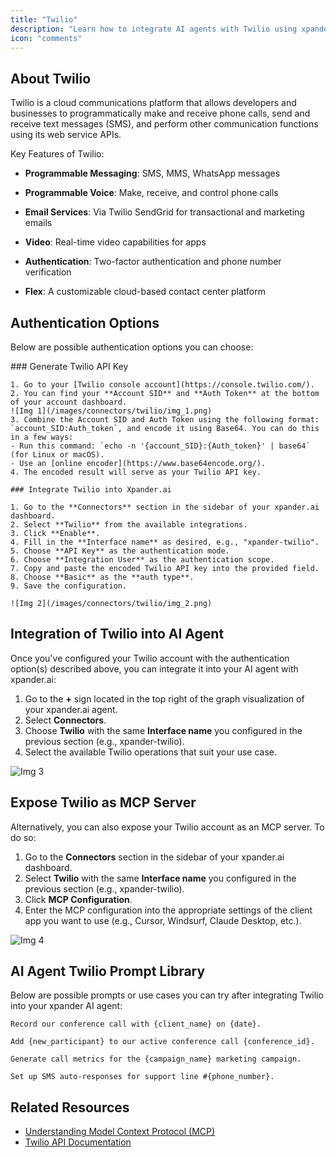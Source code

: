 ```yaml
---
title: "Twilio"
description: "Learn how to integrate AI agents with Twilio using xpander.ai. Create intelligent communication workflows that can autonomously handle customer interactions via SMS, voice, or WhatsApp—powered by real-time AI decision-making."
icon: "comments"
---
```


## About Twilio

Twilio is a cloud communications platform that allows developers and businesses to programmatically make and receive phone calls, send and receive text messages (SMS), and perform other communication functions using its web service APIs. 

Key Features of Twilio:

- **Programmable Messaging**: SMS, MMS, WhatsApp messages

- **Programmable Voice**: Make, receive, and control phone calls

- **Email Services**: Via Twilio SendGrid for transactional and marketing emails

- **Video**: Real-time video capabilities for apps

- **Authentication**: Two-factor authentication and phone number verification

- **Flex**: A customizable cloud-based contact center platform


## Authentication Options

Below are possible authentication options you can choose:

<Tabs>
  <Tab title="API Access">
    ### Generate Twilio API Key

    1. Go to your [Twilio console account](https://console.twilio.com/).  
    2. You can find your **Account SID** and **Auth Token** at the bottom of your account dashboard.  
    ![Img 1](/images/connectors/twilio/img_1.png)
    3. Combine the Account SID and Auth Token using the following format: `account_SID:Auth_token`, and encode it using Base64. You can do this in a few ways:  
    - Run this command: `echo -n '{account_SID}:{Auth_token}' | base64` (for Linux or macOS).  
    - Use an [online encoder](https://www.base64encode.org/).  
    4. The encoded result will serve as your Twilio API key.  

    ### Integrate Twilio into Xpander.ai

    1. Go to the **Connectors** section in the sidebar of your xpander.ai dashboard.  
    2. Select **Twilio** from the available integrations.  
    3. Click **Enable**.  
    4. Fill in the **Interface name** as desired, e.g., "xpander-twilio".  
    5. Choose **API Key** as the authentication mode.  
    6. Choose **Integration User** as the authentication scope.  
    7. Copy and paste the encoded Twilio API key into the provided field.  
    8. Choose **Basic** as the **auth type**.  
    9. Save the configuration. 

    ![Img 2](/images/connectors/twilio/img_2.png)
  </Tab>
</Tabs>

## Integration of Twilio into AI Agent

Once you've configured your Twilio account with the authentication option(s) described above, you can integrate it into your AI agent with xpander.ai:

1. Go to the **+** sign located in the top right of the graph visualization of your xpander.ai agent.  
2. Select **Connectors**.  
3. Choose **Twilio** with the same **Interface name** you configured in the previous section (e.g., xpander-twilio).  
4. Select the available Twilio operations that suit your use case.  

![Img 3](/images/connectors/twilio/img_3.png)

## Expose Twilio as MCP Server

Alternatively, you can also expose your Twilio account as an MCP server. To do so:

1. Go to the **Connectors** section in the sidebar of your xpander.ai dashboard.  
2. Select **Twilio** with the same **Interface name** you configured in the previous section (e.g., xpander-twilio).  
3. Click **MCP Configuration**.  
4. Enter the MCP configuration into the appropriate settings of the client app you want to use (e.g., Cursor, Windsurf, Claude Desktop, etc.). 

![Img 4](/images/connectors/twilio/img_4.png)

## AI Agent Twilio Prompt Library

Below are possible prompts or use cases you can try after integrating Twilio into your xpander AI agent:

```
Record our conference call with {client_name} on {date}.
```

```
Add {new_participant} to our active conference call {conference_id}.
```

```
Generate call metrics for the {campaign_name} marketing campaign.
```

```
Set up SMS auto-responses for support line #{phone_number}.
```

## Related Resources

- [Understanding Model Context Protocol (MCP)](/docs/05-human-interfaces/04-mcp)
- [Twilio API Documentation](https://www.twilio.com/docs)